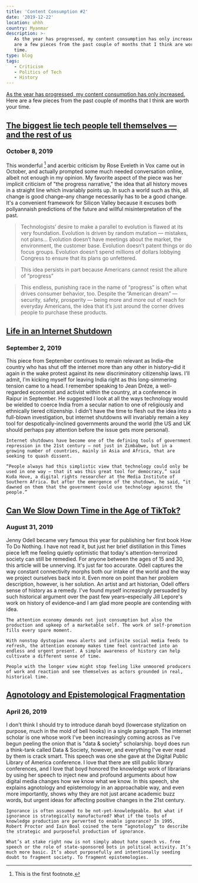 ```yaml
---
title: 'Content Consumption #2'
date: '2019-12-22'
location: uhhh
country: Myanmar
description: >-
   As the year has progressed, my content consumption has only increased. Here
   are a few pieces from the past couple of months that I think are worth your
   time.
type: blog
tags:
   - Criticism
   - Politics of Tech
   - History
---
```


[As the year has progressed, my content consumption has only increased.](example.com) Here are
a few pieces from the past couple of months that I think are worth your time.

## [The biggest lie tech people tell themselves — and the rest of us](https://www.vox.com/the-highlight/2019/10/1/20887003/tech-technology-evolution-natural-inevitable-ethics)

### October 8, 2019

This wonderful [^1] and acerbic criticism by Rose Eveleth in Vox came out in October,
and actually prompted some much needed conversation online, albeit not enough in
my opinion. My favorite aspect of the piece was her implicit criticism of "the
progress narrative," the idea that all history moves in a straight line which
invariably points up. In such a world such as this, all change is good
change–any change necessarily has to be a good change. It's a convenient
framework for Silicon Valley because it excuses both pollyannaish predictions of
the future and willful misinterpretation of the past.

> Technologists’ desire to make a parallel to evolution is flawed at its very foundation. Evolution is driven by random mutation — mistakes, not plans... Evolution doesn’t have meetings about the market, the environment, the customer base. Evolution doesn’t patent things or do focus groups. Evolution doesn’t spend millions of dollars lobbying Congress to ensure that its plans go unfettered.

> This idea persists in part because Americans cannot resist the allure of “progress”

> This endless, punishing race in the name of “progress” is often what drives consumer behavior, too. Despite the “American dream” — security, safety, prosperity — being more and more out of reach for everyday Americans, the idea that it’s just around the corner drives people to purchase these products.

## [Life in an Internet Shutdown](https://www.nytimes.com/2019/09/02/world/africa/internet-shutdown-economy.html)

### September 2, 2019

This piece from September continues to remain relevant as India–the country who
has shut off the internet more than any other in history–did it again in the
wake protest against its new discriminatory citizenship laws. I'll admit, I'm
kicking myself for leaving India right as this long-simmering tension came to a
head. I remember speaking to Jean Dréze, a well-regarded economist and activist
within the country, at a conference in Raipur in September. He suggested I look
at all the ways technology would be wielded to coerce India from a secular
nation to one of religiously and ethnically tiered citizenship. I didn't have
the time to flesh out the idea into a full-blown investigation, but internet
shutdowns will invariably remain a key tool for despotically-inclined
governments around the world (the US and UK should perhaps pay attention before
the issue gets more personal).

    Internet shutdowns have become one of the defining tools of government repression in the 21st century — not just in Zimbabwe, but in a growing number of countries, mainly in Asia and Africa, that are seeking to quash dissent.

    “People always had this simplistic view that technology could only be used in one way — that it was this great tool for democracy,” said Kuda Hove, a digital rights researcher at the Media Institute of Southern Africa. But after the emergence of the shutdown, he said, “it dawned on them that the government could use technology against the people.”

## [Can We Slow Down Time in the Age of TikTok?](https://www.nytimes.com/2019/08/31/opinion/sunday/students-time.html)

### August 31, 2019

Jenny Odell became very famous this year for publishing her first book How To Do
Nothing. I have not read it, but just her brief distillation in this Times piece
left me feeling quietly optimistic that today's attention-terrorized society can
still be remedied. For anyone between the ages of 15 and 30, this article will
be unnerving. It's just far too accurate. Odell captures the way constant
connectivity morphs both our intake of the world and the way we project
ourselves back into it. Even more on point than her problem description,
however, is her solution. An artist and art historian, Odell offers sense of
history as a remedy. I've found myself increasingly persuaded by such historical
argument over the past few years–especially Jill Lepore's work on history of
evidence–and I am glad more people are contending with idea.

    The attention economy demands not just consumption but also the production and upkeep of a marketable self. The work of self-promotion fills every spare moment.

    With nonstop dystopian news alerts and infinite social media feeds to refresh, the attention economy makes time feel contracted into an endless and urgent present. A simple awareness of history can help cultivate a different sense of time.

    People with the longer view might stop feeling like unmoored producers of work and reaction and see themselves as actors grounded in real, historical time.

## [Agnotology and Epistemological Fragmentation](https://points.datasociety.net/agnotology-and-epistemological-fragmentation-56aa3c509c6b)

### April 26, 2019

I don't think I should try to introduce danah boyd (lowercase stylization on
purpose, much in the mold of bell hooks) in a single paragraph. The internet
scholar is one whose work I've been increasingly coming across as I've begun
peeling the onion that is "data & society" scholarship. boyd does run a
think-tank called Data & Society, however, and everything I've ever read by them
is crack smart. This speech was one she gave at the Digital Public Library of
America conference. I love that there are still public library conferences, and
I love that boyd honored the knowledge work of librarians by using her speech to
inject new and profound arguments about how digital media changes how we know
what we know. In this speech, she explains agnotology and epistemology in an
approachable way, and even more importantly, shows why they are not just arcane
academic buzz words, but urgent ideas for affecting positive changes in the 21st
century.

    Ignorance is often assumed to be not-yet-knowledgeable. But what if ignorance is strategically manufactured? What if the tools of knowledge production are perverted to enable ignorance? In 1995, Robert Proctor and Iain Boal coined the term “agnotology” to describe the strategic and purposeful production of ignorance.

    What’s at stake right now is not simply about hate speech vs. free speech or the role of state-sponsored bots in political activity. It’s much more basic. It’s about purposefully and intentionally seeding doubt to fragment society. To fragment epistemologies.

[^1]: This is the first footnote.
